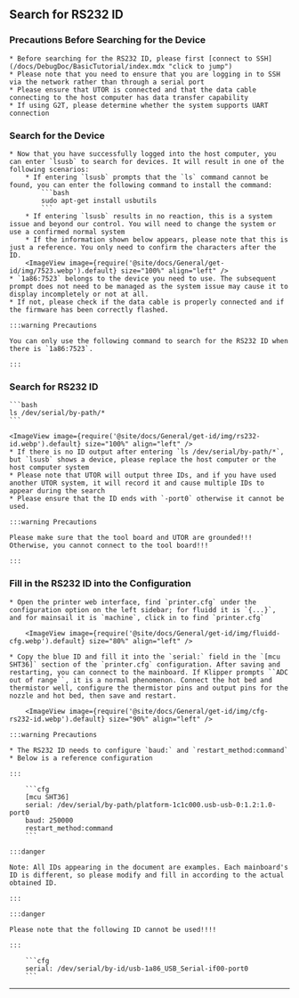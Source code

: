 ## Search for RS232 ID

### Precautions Before Searching for the Device

    * Before searching for the RS232 ID, please first [connect to SSH](/docs/DebugDoc/BasicTutorial/index.mdx "click to jump")
    * Please note that you need to ensure that you are logging in to SSH via the network rather than through a serial port
    * Please ensure that UTOR is connected and that the data cable connecting to the host computer has data transfer capability
    * If using G2T, please determine whether the system supports UART connection

### Search for the Device

    * Now that you have successfully logged into the host computer, you can enter `lsusb` to search for devices. It will result in one of the following scenarios:
        * If entering `lsusb` prompts that the `ls` command cannot be found, you can enter the following command to install the command:
            ```bash
            sudo apt-get install usbutils
            ```
        * If entering `lsusb` results in no reaction, this is a system issue and beyond our control. You will need to change the system or use a confirmed normal system
        * If the information shown below appears, please note that this is just a reference. You only need to confirm the characters after the ID.
        <ImageView image={require('@site/docs/General/get-id/img/7523.webp').default} size="100%" align="left" />
    * `1a86:7523` belongs to the device you need to use. The subsequent prompt does not need to be managed as the system issue may cause it to display incompletely or not at all.
    * If not, please check if the data cable is properly connected and if the firmware has been correctly flashed.

    :::warning Precautions

    You can only use the following command to search for the RS232 ID when there is `1a86:7523`.

    :::


### Search for RS232 ID

    ```bash
    ls /dev/serial/by-path/*
    ```

    <ImageView image={require('@site/docs/General/get-id/img/rs232-id.webp').default} size="100%" align="left" />
    * If there is no ID output after entering `ls /dev/serial/by-path/*`, but `lsusb` shows a device, please replace the host computer or the host computer system
    * Please note that UTOR will output three IDs, and if you have used another UTOR system, it will record it and cause multiple IDs to appear during the search
    * Please ensure that the ID ends with `-port0` otherwise it cannot be used.

    :::warning Precautions

    Please make sure that the tool board and UTOR are grounded!!! Otherwise, you cannot connect to the tool board!!!

    :::

### Fill in the RS232 ID into the Configuration

    * Open the printer web interface, find `printer.cfg` under the configuration option on the left sidebar; for fluidd it is `{...}`, and for mainsail it is `machine`, click in to find `printer.cfg`

        <ImageView image={require('@site/docs/General/get-id/img/fluidd-cfg.webp').default} size="80%" align="left" />

    * Copy the blue ID and fill it into the `serial:` field in the `[mcu SHT36]` section of the `printer.cfg` configuration. After saving and restarting, you can connect to the mainboard. If Klipper prompts ``ADC out of range``, it is a normal phenomenon. Connect the hot bed and thermistor well, configure the thermistor pins and output pins for the nozzle and hot bed, then save and restart.

        <ImageView image={require('@site/docs/General/get-id/img/cfg-rs232-id.webp').default} size="90%" align="left" />

    :::warning Precautions

    * The RS232 ID needs to configure `baud:` and `restart_method:command`
    * Below is a reference configuration

    :::

        ```cfg
        [mcu SHT36]
        serial: /dev/serial/by-path/platform-1c1c000.usb-usb-0:1.2:1.0-port0
        baud: 250000
        restart_method:command
        ```

    :::danger

    Note: All IDs appearing in the document are examples. Each mainboard's ID is different, so please modify and fill in according to the actual obtained ID.

    :::

    :::danger

    Please note that the following ID cannot be used!!!!

    :::

        ```cfg
        serial: /dev/serial/by-id/usb-1a86_USB_Serial-if00-port0
        ```
----

